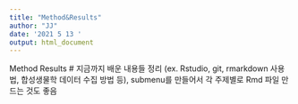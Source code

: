 ```yaml
---
title: "Method&Results"
author: "JJ"
date: '2021 5 13 '
output: html_document
---
```


Method
Results
# 지금까지 배운 내용들 정리 (ex. Rstudio, git, rmarkdown 사용법, 합성생물학 데이터 수집 방법 등), submenu를 만들어서 각 주제별로 Rmd 파일 만드는 것도 좋음